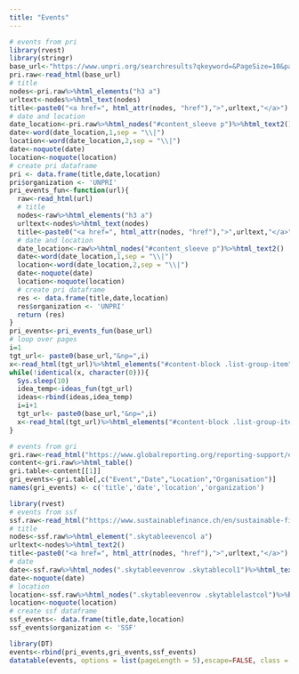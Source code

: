 ```yaml
---
title: "Events"
---
```


```r
# events from pri
library(rvest)
library(stringr)
base_url<-"https://www.unpri.org/searchresults?qkeyword=&PageSize=10&parametrics=WVSECTIONCODE%7C1015&cmd=AddPm&val=WVPUBDATE%7C%5BNOW-365DAY%20TO%20NOW%5D"
pri.raw<-read_html(base_url)
# title
nodes<-pri.raw%>%html_elements("h3 a")
urltext<-nodes%>%html_text(nodes)
title<-paste0("<a href=", html_attr(nodes, "href"),">",urltext,"</a>")
# date and location
date_location<-pri.raw%>%html_nodes("#content_sleeve p")%>%html_text2()
date<-word(date_location,1,sep = "\\|")
location<-word(date_location,2,sep = "\\|")
date<-noquote(date)
location<-noquote(location)
# create pri dataframe
pri <- data.frame(title,date,location)
pri$organization <- 'UNPRI'
pri_events_fun<-function(url){
  raw<-read_html(url)
  # title
  nodes<-raw%>%html_elements("h3 a")
  urltext<-nodes%>%html_text(nodes)
  title<-paste0("<a href=", html_attr(nodes, "href"),">",urltext,"</a>")
  # date and location
  date_location<-raw%>%html_nodes("#content_sleeve p")%>%html_text2()
  date<-word(date_location,1,sep = "\\|")
  location<-word(date_location,2,sep = "\\|")
  date<-noquote(date)
  location<-noquote(location)
  # create pri dataframe
  res <- data.frame(title,date,location)
  res$organization <- 'UNPRI'
  return (res)
}
pri_events<-pri_events_fun(base_url)
# loop over pages
i=1
tgt_url<- paste0(base_url,"&np=",i)
x<-read_html(tgt_url)%>%html_elements("#content-block .list-group-item")%>%html_text2()
while(!identical(x, character(0))){
  Sys.sleep(10)
  idea_temp<-ideas_fun(tgt_url)
  ideas<-rbind(ideas,idea_temp)
  i=i+1
  tgt_url<- paste0(base_url,"&np=",i)
  x<-read_html(tgt_url)%>%html_elements("#content-block .list-group-item")%>%html_text2()
}
```

```r
# events from gri
gri.raw<-read_html("https://www.globalreporting.org/reporting-support/events/")
content<-gri.raw%>%html_table()
gri.table<-content[[1]]
gri_events<-gri.table[,c("Event","Date","Location","Organisation")]
names(gri_events) <- c('title','date','location','organization')
```

```r
library(rvest)
# events from ssf
ssf.raw<-read_html("https://www.sustainablefinance.ch/en/sustainable-finance-event-calendar-_content---1--1056.html")
# title
nodes<-ssf.raw%>%html_element(".skytableevencol a")
urltext<-nodes%>%html_text2()
title<-paste0("<a href=", html_attr(nodes, "href"),">",urltext,"</a>")
# date
date<-ssf.raw%>%html_nodes(".skytableevenrow .skytablecol1")%>%html_text2()
date<-noquote(date)
# location
location<-ssf.raw%>%html_nodes(".skytableevenrow .skytablelastcol")%>%html_text2()
location<-noquote(location)
# create ssf dataframe
ssf_events<- data.frame(title,date,location)
ssf_events$organization <- 'SSF'
```

```r
library(DT)
events<-rbind(pri_events,gri_events,ssf_events)
datatable(events, options = list(pageLength = 5),escape=FALSE, class = 'cell-border stripe')
```
